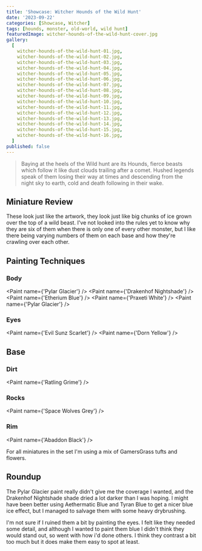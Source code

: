 ```yaml
---
title: 'Showcase: Witcher Hounds of the Wild Hunt'
date: '2023-09-22'
categories: [Showcase, Witcher]
tags: [hounds, monster, old-world, wild hunt]
featuredImage: witcher-hounds-of-the-wild-hunt-cover.jpg
gallery:
  [
    witcher-hounds-of-the-wild-hunt-01.jpg,
    witcher-hounds-of-the-wild-hunt-02.jpg,
    witcher-hounds-of-the-wild-hunt-03.jpg,
    witcher-hounds-of-the-wild-hunt-04.jpg,
    witcher-hounds-of-the-wild-hunt-05.jpg,
    witcher-hounds-of-the-wild-hunt-06.jpg,
    witcher-hounds-of-the-wild-hunt-07.jpg,
    witcher-hounds-of-the-wild-hunt-08.jpg,
    witcher-hounds-of-the-wild-hunt-09.jpg,
    witcher-hounds-of-the-wild-hunt-10.jpg,
    witcher-hounds-of-the-wild-hunt-11.jpg,
    witcher-hounds-of-the-wild-hunt-12.jpg,
    witcher-hounds-of-the-wild-hunt-13.jpg,
    witcher-hounds-of-the-wild-hunt-14.jpg,
    witcher-hounds-of-the-wild-hunt-15.jpg,
    witcher-hounds-of-the-wild-hunt-16.jpg,
  ]
published: false
---
```



> Baying at the heels of the Wild hunt are its Hounds, fierce beasts which follow it like dust clouds trailing after a
> comet. Hushed legends speak of them losing their way at times and descending from the night sky to earth, cold and
> death following in their wake.

## Miniature Review

These look just like the artwork, they look just like big chunks of ice grown over the top of a wild beast. I've not
looked into the rules yet to know why they are six of them when there is only one of every other monster, but I like
there being varying numbers of them on each base and how they're crawling over each other.

## Painting Techniques

### Body

<Paint name={'Pylar Glacier'} />
<Paint name={'Drakenhof Nightshade'} />
<Paint name={'Etherium Blue'} />
<Paint name={'Praxeti White'} />
<Paint name={'Pylar Glacier'} />

### Eyes

<Paint name={'Evil Sunz Scarlet'} />
<Paint name={'Dorn Yellow'} />

## Base

### Dirt

<Paint name={'Ratling Grime'} />

### Rocks

<Paint name={'Space Wolves Grey'} />

### Rim

<Paint name={'Abaddon Black'} />

For all miniatures in the set I'm using a mix of GamersGrass tufts and flowers.

## Roundup

The Pylar Glacier paint really didn't give me the coverage I wanted, and the Drakenhof Nightshade shade dried a lot
darker than I was hoping. I might have been better using Aethermatic Blue and Tyran Blue to get a nicer blue ice
effect, but I managed to salvage them with some heavy drybrushing.

I'm not sure if I ruined them a bit by painting the eyes. I felt like they needed some detail, and although I wanted
to paint them blue I didn't think they would stand out, so went with how i'd done others. I think they contrast a bit
too much but it does make them easy to spot at least.
